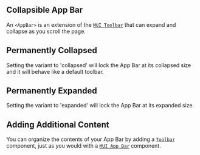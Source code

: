 
## Collapsible App Bar

An `<AppBar>` is an extension of the [`MUI Toolbar`](https://mui.com/material-ui/api/toolbar/) that can expand and collapse as you scroll the page.

<AppBar />

## Permanently Collapsed

Setting the variant to 'collapsed' will lock the App Bar at its collapsed size and it will behave like a default toolbar.

<CollapsedAppBar />

## Permanently Expanded

Setting the variant to 'expanded' will lock the App Bar at its expanded size.

<ExpandedAppBar />

## Adding Additional Content

You can organize the contents of your App Bar by adding a [`Toolbar`](https://mui.com/material-ui/api/toolbar/) component, just as you would with a [`MUI App Bar`](https://mui.com/material-ui/api/app-bar/) component.

<AppBarWithAdditionalContent />
